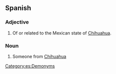 ==Spanish==

===Adjective===
{{es-adj}}

# Of or related to the Mexican state of [[Chihuahua]].

===Noun===
{{es-noun|mf}}

# Someone from [[Chihuahua]]

[[Category:es:Demonyms]]